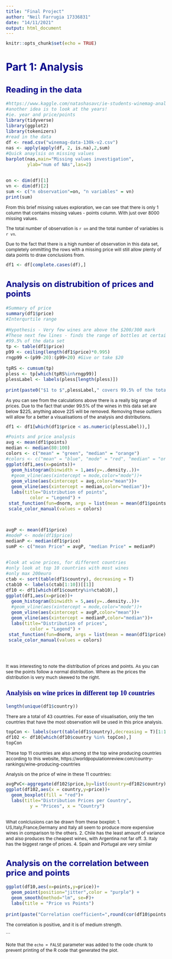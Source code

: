 ```yaml
---
title: "Final Project"
author: "Neil Farrugia 17336831"
date: "14/11/2021"
output: html_document
---
```


<style type="text/css">

body{ /* Normal  */
      font-size: 12px;
  }
td {  /* Table  */
  font-size: 8px;
}
h1.title {
  font-size: 38px;
  color: DarkRed;
}
h1 { /* Header 1 */
  font-size: 28px;
  color: DarkBlue;
}
h2 { /* Header 2 */
    font-size: 22px;
  color: DarkBlue;
}
h3 { /* Header 3 */
  font-size: 18px;
  font-family: "Times New Roman", Times, serif;
  color: DarkBlue;
}
code.r{ /* Code block */
    font-size: 12px;
}
pre { /* Code block - determines code spacing between lines */
    font-size: 14px;
}
</style>


```r
knitr::opts_chunk$set(echo = TRUE)
```

# Part 1: Analysis

## Reading in the data
```r
#https://www.kaggle.com/natashasavc/ie-students-winemag-analysis
#another idea is to look at the years!
#ie. year and price/points
library(tidyverse)
library(ggplot2)
library(tokenizers)
#read in the data
df <- read.csv("winemag-data-130k-v2.csv")
nas <- apply(apply(df, 2, is.na),2,sum)
#Quick anaylsis on missing values
barplot(nas,main="Missing values investigation",
        ylab="num of NAs",las=2)


on <- dim(df)[1]
vn <- dim(df)[2]
sum <- c("n observation"=on, "n variables" = vn)
print(sum)


```

From this brief missing values exploration, we can see that there is only 1 column that contains missing values - points column. With just over 8000 missing values.

The total number of observation is `r on` and the total number of variables is `r vn`.

Due to the fact that there is a high number of observation in this data set, completely ommitting the rows with a missing price will still allow plenty of data points to draw conclusions from.

```r
df1 <- df[complete.cases(df),]
```
## Analysis on distrubition of prices and points

```r
#Summary of price
summary(df1$price)
#Interqurtile range

#Hypothesis - Very few wines are above the $200/300 mark
#These next few lines - finds the range of bottles at certain price that covers
#99.5% of the data set
tp <- table(df1$price)
p99 <- ceiling(length(df1$price)*0.995)
rngp99 <-(p99-20):(p99+20) #Give or take $20

tpRS <- cumsum(tp)
pless <- tp[which(tpRS%in%rngp99)]
plessLabel <- labels(pless[length(pless)])

print(paste0("$1 to $",plessLabel," covers 99.5% of the total dataset"))
```


As you can see from the calculations above there is a really big range of prices. Due to the fact that under 99.5% of the wines in this data set are below $225, anything above 225 will be removed. Removing these outliers will allow for a better a visualisations of the analysis and distributions.

```r
df1 <- df1[which(df1$price < as.numeric(plessLabel)),]

```


```r
#Points and price analysis
avg <- mean(df1$points)
median <- median(80:100)
colors <- c("mean" = "green", "median" = "orange")
#colors <- c("mean" = "blue", "mode" = "red", "median" = "orange")
ggplot(df1,aes(x=points))+
  geom_histogram(binwidth = 1,aes(y=..density..))+
  #geom_vline(aes(xintercept = mode,color="mode"))+
  geom_vline(aes(xintercept = avg,color="mean"))+
  geom_vline(aes(xintercept = median,color="median"))+
  labs(title="Distribution of points",
         color = "Legend") +
 stat_function(fun=dnorm, args = list(mean = mean(df1$points), sd= sd(df1$points)), col = 'blue')+
 scale_color_manual(values = colors)



avgP <- mean(df1$price)
#modeP <- mode(df1$price)
medianP <- median(df1$price) 
sumP <- c("mean Price" = avgP, "median Price" = medianP)


#look at wine prices, for different countries
#only look at top 10 countries with most wines
#only max 200euro
ctab <- sort(table(df1$country), decreasing = T)
ctab10 <- labels(ctab[1:10])[[1]]
df10 <- df1[which(df1$country%in%ctab10),]
ggplot(df1,aes(x=price))+
  geom_histogram(binwidth = 5,aes(y=..density..))+
  #geom_vline(aes(xintercept = mode,color="mode"))+
  geom_vline(aes(xintercept = avgP,color="mean"))+
  geom_vline(aes(xintercept = medianP,color="median"))+
  labs(title="Distribution of prices",
         color = "Legend") +
 stat_function(fun=dnorm, args = list(mean = mean(df1$price), sd= sd(df1$price)), col = 'blue')+
 scale_color_manual(values = colors)


    
```
It was interesting to note the distribution of prices and points.
As you can see the points follow a normal distribution. Where as the prices the distribution is very much skewed to the right.


### Analyisis on wine prices in different top 10 countries

```r
length(unique(df1$country))

```
There are a total of 43 countries. For ease of visualisation, only the ten countries that have the most observation will be used in this price analysis.

```r
topCon <- labels(sort(table(df1$country),decreasing = T)[1:11])[[1]]
df102 <- df10[which(df10$country %in% topCon),] 
topCon
```
These top 11 countries are also among st the top wine producing countries according to this website, https://worldpopulationreview.com/country-rankings/wine-producing-countries

Analysis on the price of wine in these 11 countries:

```r
avgPvC<-aggregate(df102$price,by=list(country=df102$country),FUN=mean)
ggplot(df102,aes(x = country,y=price))+
  geom_boxplot(fill = "red")+
  labs(title="Distribution Prices per Country",
         y = "Prices", x = "Country")
  


```

 What conlclusions can be drawn from these boxplot:
 1. US,Italy,France,Germany and Italy all seem to produce more expensive wines in comparison to the others.
 2. Chile has the least amount of variance and also produces the cheapest wines, with Argentina not far off.
 3. Italy has the biggest range of prices.
 4. Spain and Portugal are very similar
 
 
## Analysis on the correlation between price and points
```r
ggplot(df10,aes(x=points,y=price))+
  geom_point(position="jitter",color = "purple") + 
  geom_smooth(method="lm", se=F)+
  labs(title = "Price vs Points")
  
print(paste("Correlation coefficient=",round(cor(df10$points,df10$price),2)))
```
The correlation is positive, and it is of medium strength.


```

Note that the `echo = FALSE` parameter was added to the code chunk to prevent printing of the R code that generated the plot.
